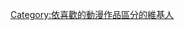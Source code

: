 {{catmain|悠悠哉哉少女日和}}
{{noteTA
|1=zh-cn:悠哉日常大王; zh-tw:悠悠哉哉少女日和; zh-hk:悠悠哉哉少女日和; zh-sg:悠悠哉哉少女日和
}}
[[Category:依喜歡的動漫作品區分的維基人|Category:依喜歡的動漫作品區分的維基人]]